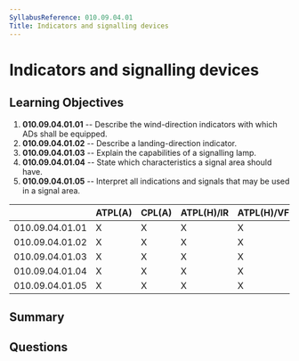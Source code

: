 ```yaml
---
SyllabusReference: 010.09.04.01
Title: Indicators and signalling devices
---
```


# Indicators and signalling devices

## Learning Objectives

1. **010.09.04.01.01** -- Describe the wind-direction indicators with which ADs
   shall be equipped.
2. **010.09.04.01.02** -- Describe a landing-direction indicator.
3. **010.09.04.01.03** -- Explain the capabilities of a signalling lamp.
4. **010.09.04.01.04** -- State which characteristics a signal area should have.
5. **010.09.04.01.05** -- Interpret all indications and signals that may be used
   in a signal area.

|                 | ATPL(A) | CPL(A) | ATPL(H)/IR | ATPL(H)/VFR | CPL(H) | IR  | CBIR(A) |
| --------------- | ------- | ------ | ---------- | ----------- | ------ | --- | ------- |
| 010.09.04.01.01 | X       | X      | X          | X           | X      | X   | X       |
| 010.09.04.01.02 | X       | X      | X          | X           | X      | X   |         |
| 010.09.04.01.03 | X       | X      | X          | X           | X      | X   | X       |
| 010.09.04.01.04 | X       | X      | X          | X           | X      | X   | X       |
| 010.09.04.01.05 | X       | X      | X          | X           | X      | X   | X       |

## Summary

## Questions
